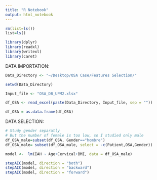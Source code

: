 ```yaml
---
title: "R Notebook"
output: html_notebook
---
```



```r
rm(list=ls())
list=ls()
```

```r
library(dplyr)
library(readxl)
library(writexl)
library(caret)
```

DATA IMPORTATION:
```r
Data_Directory <- "~/Desktop/OSA Case/Features Selection/"

setwd(Data_Directory)

Input_file <- "OSA_DB_UPM2.xlsx"

df_OSA <- read_excel(paste(Data_Directory, Input_file, sep = ""))

df_OSA = as.data.frame(df_OSA)
```

DATA SELECTION:
```r
# Study gender separatly
# But the number of female is too low, so I studied only male 
df_OSA_male=subset(df_OSA, Gender=="hombre")
df_OSA_male= subset(df_OSA_male, select = -c(Patient,OSA,Gender))
```

```r
model <-  lm(IAH ~ Age+Cervical+BMI, data = df_OSA_male)
```


```r
stepAIC(model, direction = "both")
stepAIC(model, direction = "backward")
stepAIC(model, direction = "forward")
```

